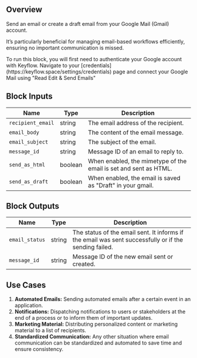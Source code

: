 ## Overview

Send an email or create a draft email from your Google Mail (Gmail) account.

It’s particularly beneficial for managing email-based workflows efficiently, ensuring no important communication is missed.

<Note>
  To run this block, you will first need to authenticate your Google account
  with Keyflow. Navigate to your
  [credentials](https://keyflow.space/settings/credentials) page and connect
  your Google Mail using "Read Edit & Send Emails"
</Note>

## Block Inputs

| Name              | Type    | Description                                                      |
| ----------------- | ------- | ---------------------------------------------------------------- |
| `recipient_email` | string  | The email address of the recipient.                              |
| `email_body`      | string  | The content of the email message.                                |
| `email_subject`   | string  | The subject of the email.                                        |
| `message_id`      | string  | Message ID of an email to reply to.                              |
| `send_as_html`    | boolean | When enabled, the mimetype of the email is set and sent as HTML. |
| `send_as_draft`   | boolean | When enabled, the email is saved as "Draft" in your gmail.       |

## Block Outputs

| Name           | Type   | Description                                                                                           |
| -------------- | ------ | ----------------------------------------------------------------------------------------------------- |
| `email_status` | string | The status of the email sent. It informs if the email was sent successfully or if the sending failed. |
| `message_id`   | string | Message ID of the new email sent or created.                                                          |

## Use Cases

1. **Automated Emails:** Sending automated emails after a certain event in an application.
2. **Notifications:** Dispatching notifications to users or stakeholders at the end of a process or to inform them of important updates.
3. **Marketing Material:** Distributing personalized content or marketing material to a list of recipients.
4. **Standardized Communication:** Any other situation where email communication can be standardized and automated to save time and ensure consistency.
